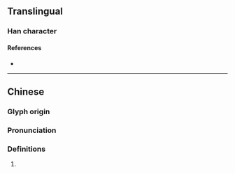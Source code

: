 {{character info/new}}
==Translingual==

===Han character===
{{Han char|rn=85|rad=水|as=16|sn=19|four=35138|canj=EYLC|ids=⿰氵遺}}

====References====
* {{Han ref|kx=0660.140|dkj=18666|dj=1070.070|hdz=31784.030|uh=7022|ud=28706|bh=F262|bd=62050}}

----

==Chinese==
{{zh-forms}}

===Glyph origin===
{{Han etym}}

===Pronunciation===
{{zh-pron
|m=duì,wěi
|c=
|mc=y
|oc=y
|ma=
|cat=
}}

===Definitions===
{{zh-hanzi}}

# {{rfdef|lang=zh}}

{{zh-attn-split}}